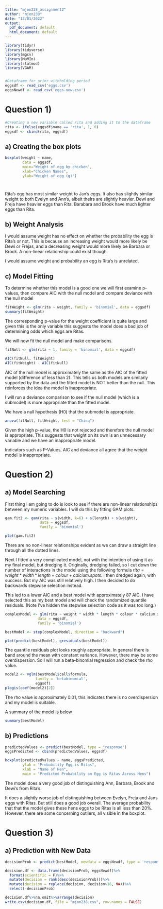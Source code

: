 ```yaml
---
title: "mjon238_assignment2"
author: "mjon238"
date: "13/01/2022"
output:
  pdf_document: default
  html_document: default
---
```


```r
library(tidyr)
library(tidyverse)
library(mgcv)
library(MuMIn)
library(statmod)
library(VGAM)


#Dataframe for prior withholding period
eggsdf <- read_csv('eggs.csv')
eggsNewdf <- read_csv('eggs-new.csv')
```


# Question 1)
```r
#Creating a new variable called rita and adding it to the dataframe
rita <- ifelse(eggsdf$name == 'rita', 1, 0)
eggsdf <- cbind(rita, eggsdf)
```

## a) Creating the box plots
```r

boxplot(weight ~ name,
        data = eggsdf,
        main="Weight of egg by chicken",
        xlab="Chicken Names", 
        ylab="Weight of egg (g)")




```

Rita's egg has most similar weight to Jan's eggs. It also has slightly similar weight to both Evelyn and Ann's, albeit theirs are slightly heavier. Dewi and Freja have heavier eggs than Rita. Barabara and Brook have much lighter eggs than Rita.

## b) Weight Analysis

I would assume weight has no effect on whether the probability the egg is Rita's or not. This is because an increasing weight would more likely be Dewi or Frejas, and a decreasing weight would more likely be Barbara or Brook. A non-linear relationship could exist though. 

I would assume weight and probability an egg is Rita's is unrelated.


## c) Model Fitting

To determine whether this model is a good one we will first examine p-values, then compare AIC with the null model and compare deviance with the null model

```r
fitWeight <- glm(rita ~ weight, family = 'binomial', data = eggsdf)
summary(fitWeight)

```

The corresponding p-value for the weight coefficient is quite large and given this is the only variable this suggests the model does a bad job of determining odds which eggs are Ritas.

We will now fit the null model and make comparisons.

```r
fitNull <- glm(rita ~ 1, family = 'binomial', data = eggsdf)

AIC(fitNull, fitWeight)
AIC(fitWeight) - AIC(fitNull) 
```

AIC of the null model is approximately the same as the AIC of the fitted model (difference of less than 2). This tells us both models are similarly supported by the data and the fitted model is NOT better than the null. This reinforces the idea the model is inappropriate.

I will run a deviance comparison to see if the null model (which is a submodel) is more appropriate than the fitted model.

We have a null hypothesis (H0) that the submodel is appropriate.
```r
anova(fitNull, fitWeight, test = "Chisq")

```


Given the high p-value, the H0 is not rejected and therefore the null model is appropriate. This suggests that weight on its own is an unnecessary variable and we have an inappropriate model.

Indicators such as P-Values, AIC and deviance all agree that the weight model is inappropriate.



# Question 2) 

## a) Model Searching


First thing I am going to do is look to see if there are non-linear relationships between my numeric variables. I will do this by fitting GAM plots.

```r

gam.fit2 <- gam(rita ~ s(width, k=6) + s(length) + s(weight),
                data = eggsdf,
                family = 'binomial')

plot(gam.fit2)
```

There are no non-linear relationships evident as we can draw a straight line through all the dotted lines.

Next I fitted a very complicated model, not with the intention of using it as my final model, but dredging it. Originally, dredging failed, so I cut down the number of interactions in the model using the following formula $rita = weight * width * length + colour + calcium.spots$. I then dredged again, with success. But my AIC was still relatively high. I then decided to do backwards stepwise selection instead.

This led to a lower AIC and a best model with approximately 87 AIC. I have selected this as my best model and will check the randomized quantile residuals. (Note I've hidden the stepwise selection code as it was too long.)

```r
complexModel <- glm(rita ~ weight * width * length * colour * calcium.spots,
               data = eggsdf,
               family = 'binomial')
```


```r
bestModel <- step(complexModel, direction = "backward")
```

```r
plot(predict(bestModel), qresiduals(bestModel))
```

The quantile residuals plot looks roughly appropriate. In general there is band around the mean with constant variance. However, there may be some overdispersion. So I will run a beta-binomial regression and check the rho value.


```r
model2 <- vglm(bestModel$call$formula,
              family = 'betabinomial',
              eggsdf)
plogis(coef(model2)[2])
```

The rho value is approximately 0.01, this indicates there is no overdispersion and my model is suitable.

A summary of the model is below
```r
summary(bestModel)
```



## b) Predictions

```r
predictedValues <- predict(bestModel, type = "response")
eggsPredicted <- cbind(predictedValues, eggsdf)

boxplot(predictedValues ~ name, eggsPredicted,
        ylab = "Probability Egg is Ritas",
        xlab = "Name of Hen",
        main = "Predicted Probability an Egg is Ritas Across Hens")


```
The model does a very good job of distinguishing Ann, Barbara, Brook and Dewi's from Rita's. 

It does a slightly worse job of distinguishing between Evelyn, Freja and Jans eggs with Ritas. But still does a good job overall. The average probability that that the model gives these hens eggs to be Ritas is all less than 20%. However, there are some concerning outliers, all visible in the boxplot.



# Question 3)

## a) Prediction with New Data

```r
decisionProb <- predict(bestModel, newdata = eggsNewdf, type = 'response')

decision.df <- data.frame(decisionProb, eggsNewdf)%>%
  format(scientific = F)%>%
  mutate(decision = rank(desc(decisionProb)))%>%
  mutate(decision = replace(decision, decision>16, NA))%>%
  select(-decisionProb)

decision.df%>%na.omit%>%arrange(decision)
write.csv(decision.df, file = "mjon238.csv", row.names = FALSE)
```



